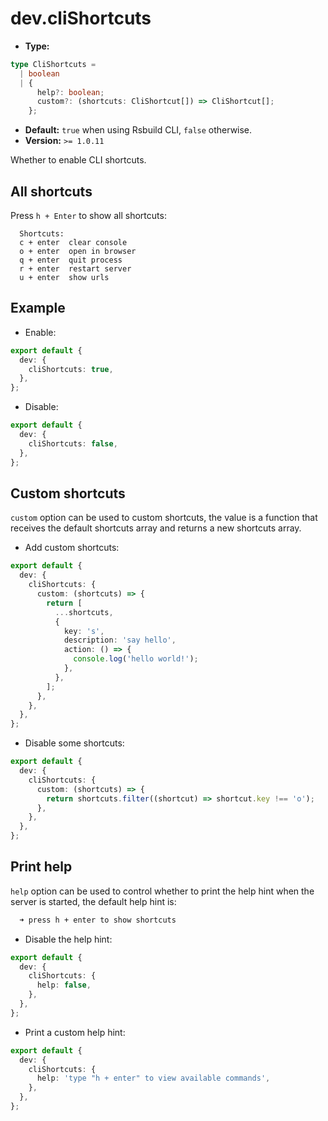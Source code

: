 # dev.cliShortcuts

- **Type:**

```ts
type CliShortcuts =
  | boolean
  | {
      help?: boolean;
      custom?: (shortcuts: CliShortcut[]) => CliShortcut[];
    };
```

- **Default:** `true` when using Rsbuild CLI, `false` otherwise.
- **Version:** `>= 1.0.11`

Whether to enable CLI shortcuts.

## All shortcuts

Press `h + Enter` to show all shortcuts:

```
  Shortcuts:
  c + enter  clear console
  o + enter  open in browser
  q + enter  quit process
  r + enter  restart server
  u + enter  show urls
```

## Example

- Enable:

```ts title="rsbuild.config.ts"
export default {
  dev: {
    cliShortcuts: true,
  },
};
```

- Disable:

```ts title="rsbuild.config.ts"
export default {
  dev: {
    cliShortcuts: false,
  },
};
```

## Custom shortcuts

`custom` option can be used to custom shortcuts, the value is a function that receives the default shortcuts array and returns a new shortcuts array.

- Add custom shortcuts:

```ts title="rsbuild.config.ts"
export default {
  dev: {
    cliShortcuts: {
      custom: (shortcuts) => {
        return [
          ...shortcuts,
          {
            key: 's',
            description: 'say hello',
            action: () => {
              console.log('hello world!');
            },
          },
        ];
      },
    },
  },
};
```

- Disable some shortcuts:

```ts title="rsbuild.config.ts"
export default {
  dev: {
    cliShortcuts: {
      custom: (shortcuts) => {
        return shortcuts.filter((shortcut) => shortcut.key !== 'o');
      },
    },
  },
};
```

## Print help

`help` option can be used to control whether to print the help hint when the server is started, the default help hint is:

```bash
  ➜ press h + enter to show shortcuts
```

- Disable the help hint:

```ts title="rsbuild.config.ts"
export default {
  dev: {
    cliShortcuts: {
      help: false,
    },
  },
};
```

- Print a custom help hint:

```ts title="rsbuild.config.ts"
export default {
  dev: {
    cliShortcuts: {
      help: 'type "h + enter" to view available commands',
    },
  },
};
```
